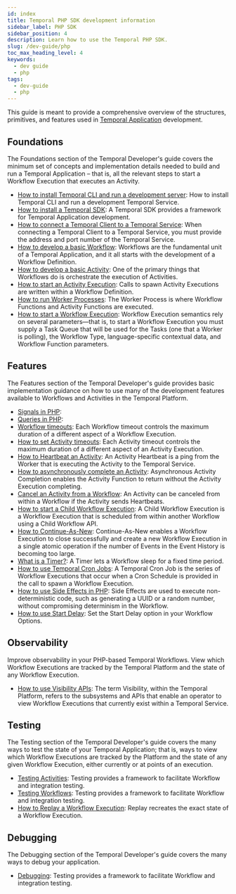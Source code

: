 ```yaml
---
id: index
title: Temporal PHP SDK development information
sidebar_label: PHP SDK
sidebar_position: 4
description: Learn how to use the Temporal PHP SDK.
slug: /dev-guide/php
toc_max_heading_level: 4
keywords:
  - dev guide
  - php
tags:
  - dev-guide
  - php
---
```


This guide is meant to provide a comprehensive overview of the structures, primitives, and features used in [Temporal Application](/temporal#temporal-application) development.

## Foundations

The Foundations section of the Temporal Developer's guide covers the minimum set of concepts and implementation details needed to build and run a Temporal Application – that is, all the relevant steps to start a Workflow Execution that executes an Activity.

- [How to install Temporal CLI and run a development server](/dev-guide/typescript/foundations#run-a-development-server): How to install Temporal CLI and run a development Temporal Service.
- [How to install a Temporal SDK](/dev-guide/php/foundations#install-a-temporal-sdk): A Temporal SDK provides a framework for Temporal Application development.
- [How to connect a Temporal Client to a Temporal Service](/dev-guide/php/foundations#connect-to-a-dev-cluster): When connecting a Temporal Client to a Temporal Service, you must provide the address and port number of the Temporal Service.
- [How to develop a basic Workflow](/dev-guide/php/foundations#develop-workflows): Workflows are the fundamental unit of a Temporal Application, and it all starts with the development of a Workflow Definition.
- [How to develop a basic Activity](/dev-guide/php/foundations#develop-activities): One of the primary things that Workflows do is orchestrate the execution of Activities.
- [How to start an Activity Execution](/dev-guide/php/foundations#activity-execution): Calls to spawn Activity Executions are written within a Workflow Definition.
- [How to run Worker Processes](/dev-guide/php/foundations#run-a-dev-worker): The Worker Process is where Workflow Functions and Activity Functions are executed.
- [How to start a Workflow Execution](/dev-guide/php/foundations#start-workflow-execution): Workflow Execution semantics rely on several parameters—that is, to start a Workflow Execution you must supply a Task Queue that will be used for the Tasks (one that a Worker is polling), the Workflow Type, language-specific contextual data, and Workflow Function parameters.

## Features

The Features section of the Temporal Developer's guide provides basic implementation guidance on how to use many of the development features available to Workflows and Activities in the Temporal Platform.

- [Signals in PHP](/dev-guide/php/features#signals):
- [Queries in PHP](/dev-guide/php/features#queries):
- [Workflow timeouts](/dev-guide/php/features#workflow-timeouts): Each Workflow timeout controls the maximum duration of a different aspect of a Workflow Execution.
- [How to set Activity timeouts](/dev-guide/php/features#activity-timeouts): Each Activity timeout controls the maximum duration of a different aspect of an Activity Execution.
- [How to Heartbeat an Activity](/dev-guide/php/features#activity-heartbeats): An Activity Heartbeat is a ping from the Worker that is executing the Activity to the Temporal Service.
- [How to asynchronously complete an Activity](/dev-guide/php/features#asynchronous-activity-completion): Asynchronous Activity Completion enables the Activity Function to return without the Activity Execution completing.
- [Cancel an Activity from a Workflow](/dev-guide/php/features#cancel-an-activity): An Activity can be canceled from within a Workflow if the Activity sends Heartbeats.
- [How to start a Child Workflow Execution](/dev-guide/php/features#child-workflows): A Child Workflow Execution is a Workflow Execution that is scheduled from within another Workflow using a Child Workflow API.
- [How to Continue-As-New](/dev-guide/php/features#continue-as-new): Continue-As-New enables a Workflow Execution to close successfully and create a new Workflow Execution in a single atomic operation if the number of Events in the Event History is becoming too large.
- [What is a Timer?](/dev-guide/php/features#timers): A Timer lets a Workflow sleep for a fixed time period.
- [How to use Temporal Cron Jobs](/dev-guide/php/features#temporal-cron-jobs): A Temporal Cron Job is the series of Workflow Executions that occur when a Cron Schedule is provided in the call to spawn a Workflow Execution.
- [How to use Side Effects in PHP](/dev-guide/php/features#side-effects): Side Effects are used to execute non-deterministic code, such as generating a UUID or a random number, without compromising determinism in the Workflow.
- [How to use Start Delay](/dev-guide/php/features#start-delay): Set the Start Delay option in your Workflow Options.

## Observability

Improve observability in your PHP-based Temporal Workflows. View which Workflow Executions are tracked by the Temporal Platform and the state of any Workflow Execution.

- [How to use Visibility APIs](/dev-guide/php/observability#visibility): The term Visibility, within the Temporal Platform, refers to the subsystems and APIs that enable an operator to view Workflow Executions that currently exist within a Temporal Service.

## Testing

The Testing section of the Temporal Developer's guide covers the many ways to test the state of your Temporal Application; that is, ways to view which Workflow Executions are tracked by the Platform and the state of any given Workflow Execution, either currently or at points of an execution.

- [Testing Activities](/dev-guide/php/testing#test-activities): Testing provides a framework to facilitate Workflow and integration testing.
- [Testing Workflows](/dev-guide/php/testing#test-workflows): Testing provides a framework to facilitate Workflow and integration testing.
- [How to Replay a Workflow Execution](/dev-guide/php/testing#replay): Replay recreates the exact state of a Workflow Execution.

## Debugging

The Debugging section of the Temporal Developer's guide covers the many ways to debug your application.

- [Debugging](/dev-guide/php/debugging#debug): Testing provides a framework to facilitate Workflow and integration testing.

